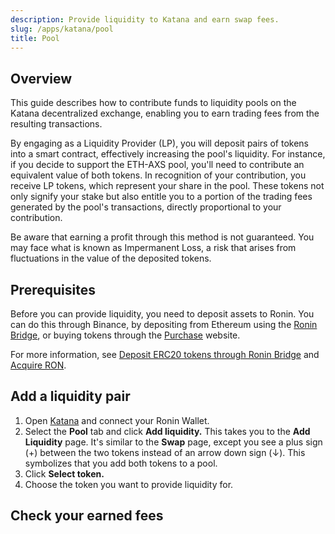 ```yaml
---
description: Provide liquidity to Katana and earn swap fees.
slug: /apps/katana/pool
title: Pool
---
```


## Overview

This guide describes how to contribute funds to liquidity pools on the Katana
decentralized exchange, enabling you to earn trading fees from the resulting
transactions.

By engaging as a Liquidity Provider (LP), you will deposit pairs
of tokens into a smart contract, effectively increasing the pool's liquidity.
For instance, if you decide to support the ETH-AXS pool, you'll need to
contribute an equivalent value of both tokens. In recognition of your
contribution, you receive LP tokens, which represent your share in the pool.
These tokens not only signify your stake but also entitle you to a portion
of the trading fees generated by the pool's transactions, directly
proportional to your contribution. 

Be aware that earning a profit through this method is not guaranteed.
You may face what is known as Impermanent Loss, a risk that arises from
fluctuations in the value of the deposited tokens.

## Prerequisites

Before you can provide liquidity, you need to deposit assets to Ronin. 
You can do this through Binance,
by depositing from Ethereum using the [Ronin Bridge](https://app.roninchain.com/bridge),
or buying tokens through the [Purchase](https://purchase.roninchain.com) website.

For more information, see [Deposit ERC20 tokens through Ronin Bridge](../../ronin-bridge/guides/deposit-token.md) and [Acquire RON](../../../basics/acquire-ron.mdx).

## Add a liquidity pair

1. Open [Katana](https://katana.roninchain.com/swap) and connect your Ronin Wallet.
2. Select the **Pool** tab and click **Add liquidity.** This takes you to the **Add Liquidity** page. It's similar to the **Swap** page, except you see a plus sign (+) between the two tokens instead of an arrow down sign (↓). This symbolizes that you add both tokens to a pool.
3. Click **Select token.**
4. Choose the token you want to provide liquidity for.

## Check your earned fees